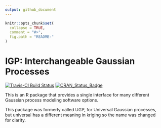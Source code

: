 ```yaml
---
output: github_document
---
```


<!-- README.md is generated from README.Rmd. Please edit that file -->

```r
knitr::opts_chunk$set(
  collapse = TRUE,
  comment = "#>",
  fig.path = "README-"
)
```

# IGP: Interchangeable Gaussian Processes

[![Travis-CI Build Status](https://travis-ci.org/CollinErickson/UGP.svg?branch=master)](https://travis-ci.org/CollinErickson/UGP)
[![CRAN_Status_Badge](https://www.r-pkg.org/badges/version/IGP)](https://cran.r-project.org/package=IGP)


This is an R package that provides a single interface for many different Gaussian process modeling software options.

This package was formerly called UGP, for Universal Gaussian processes, 
but universal has a different meaning in kriging so the name was 
changed for clarity.
